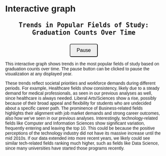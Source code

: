 # Interactive graph

::: {style="text-align: center; font-size: 24px; font-weight: bold;"}
```         
Trends in Popular Fields of Study: Graduation Counts Over Time
```
:::

```{=html}
<style>
  * {
    font-family: sans-serif;
  }
  .bar {
    stroke: black;
    stroke-width: 1px;
  }
  .label {
    font-size: 12px;
    fill: black;
  }
  .year {
    font-size: 40px;
    fill: gray;
    text-anchor: end;
  }
  button#pause {
  display: block;
  margin: 10px auto; 
  padding: 10px 20px;
  font-size: 16px;
  border-radius: 5px;
  position: relative; 
}
#plot-container {
  text-align: center; 
  margin-top: 20px;
}

</style>
```

:::: {#plot-container}
::: {#plot}
:::

<button id="pause" type="button">Pause</button>
::::

```{=html}
<script src="https://cdn.jsdelivr.net/npm/d3@7"></script>
```

```{=html}
<script src="scripts/myscript.js"></script>
```

This interactive graph shows trends in the most popular fields of study based on graduation counts over time. The pause button can be clicked to pause the visualization at any displayed year.

These trends reflect societal priorities and workforce demands during different periods. For example, Healthcare fields show consistency, likely due to a steady demand for medical professionals, as seen in our previous analyses as well, since healthcare is always needed. Liberal Arts/Sciences show a rise, possibly because of their broad appeal and flexibility for students who are undecided about a specific career path. The prominence of Business-related fields highlights their alignment with job market demands and strong career outcomes, also how we've seen in our previous analyses. Interestingly, technology-related fields like Computer and Information Sciences show significant variation, frequently entering and leaving the top 10. This could be because the positive perceptions of the technology industry did not have its massive increase until the mid 2010s. If our data extended into more recent years, we likely could see similar tech-related fields ranking much higher, such as fields like Data Science, since many universities have started those programs recently.
